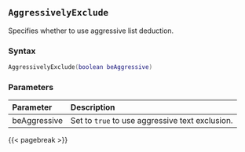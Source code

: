 ## `AggressivelyExclude` {#batch-aggressivelyexclude}

Specifies whether to use aggressive list deduction.

### Syntax {-}

``` .lua
AggressivelyExclude(boolean beAggressive)
```

### Parameters {-}

**Parameter** | **Description**
| :-- | :-- |
beAggressive | Set to `true` to use aggressive text exclusion.

{{< pagebreak >}}